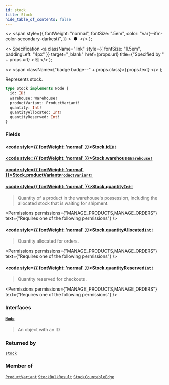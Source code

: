 ```yaml
---
id: stock
title: Stock
hide_table_of_contents: false
---
```


  <>
    <span
      style={{
        fontWeight: "normal",
        fontSize: ".5em",
        color: "var(--ifm-color-secondary-darkest)",
      }}
    >
      &nbsp;●&nbsp;
    </span>
  </>
);

  <>
    Specification
    <a
      className="link"
      style={{ fontSize: "1.5em", paddingLeft: "4px" }}
      target="\_blank"
      href={props.url}
      title={"Specified by " + props.url}
    >
      ⎘
    </a>
  </>
);

  <>
    <span className={"badge badge--" + props.class}>{props.text}</span>
  </>
);

Represents stock.

```graphql
type Stock implements Node {
  id: ID!
  warehouse: Warehouse!
  productVariant: ProductVariant!
  quantity: Int!
  quantityAllocated: Int!
  quantityReserved: Int!
}
```

### Fields

#### [<code style={{ fontWeight: 'normal' }}>Stock.<b>id</b></code>](#)<Bullet />[`ID!`](../../../api-reference/miscellaneous/scalars/id) <Badge class="secondary" text="non-null"/> <Badge class="secondary" text="scalar"/>

>

#### [<code style={{ fontWeight: 'normal' }}>Stock.<b>warehouse</b></code>](#)<Bullet />[`Warehouse!`](../../../api-reference/products/objects/warehouse) <Badge class="secondary" text="non-null"/> <Badge class="secondary" text="object"/>

>

#### [<code style={{ fontWeight: 'normal' }}>Stock.<b>productVariant</b></code>](#)<Bullet />[`ProductVariant!`](../../../api-reference/products/objects/product-variant) <Badge class="secondary" text="non-null"/> <Badge class="secondary" text="object"/>

>

#### [<code style={{ fontWeight: 'normal' }}>Stock.<b>quantity</b></code>](#)<Bullet />[`Int!`](../../../api-reference/miscellaneous/scalars/int) <Badge class="secondary" text="non-null"/> <Badge class="secondary" text="scalar"/>

> Quantity of a product in the warehouse's possession, including the allocated stock that is waiting for shipment.

<Permissions
  permissions={"MANAGE_PRODUCTS,MANAGE_ORDERS"}
  text={"Requires one of the following permissions"}
/>

>

#### [<code style={{ fontWeight: 'normal' }}>Stock.<b>quantityAllocated</b></code>](#)<Bullet />[`Int!`](../../../api-reference/miscellaneous/scalars/int) <Badge class="secondary" text="non-null"/> <Badge class="secondary" text="scalar"/>

> Quantity allocated for orders.

<Permissions
  permissions={"MANAGE_PRODUCTS,MANAGE_ORDERS"}
  text={"Requires one of the following permissions"}
/>

>

#### [<code style={{ fontWeight: 'normal' }}>Stock.<b>quantityReserved</b></code>](#)<Bullet />[`Int!`](../../../api-reference/miscellaneous/scalars/int) <Badge class="secondary" text="non-null"/> <Badge class="secondary" text="scalar"/>

> Quantity reserved for checkouts.

<Permissions
  permissions={"MANAGE_PRODUCTS,MANAGE_ORDERS"}
  text={"Requires one of the following permissions"}
/>

>

### Interfaces

#### [`Node`](../../../api-reference/miscellaneous/interfaces/node) <Badge class="secondary" text="interface"/>

> An object with an ID

### Returned by

[`stock`](../../../api-reference/products/queries/stock) <Badge class="secondary" text="query"/>

### Member of

[`ProductVariant`](../../../api-reference/products/objects/product-variant) <Badge class="secondary" text="object"/><Bullet />[`StockBulkResult`](../../../api-reference/products/objects/stock-bulk-result) <Badge class="secondary" text="object"/><Bullet />[`StockCountableEdge`](../../../api-reference/miscellaneous/objects/stock-countable-edge) <Badge class="secondary" text="object"/>


